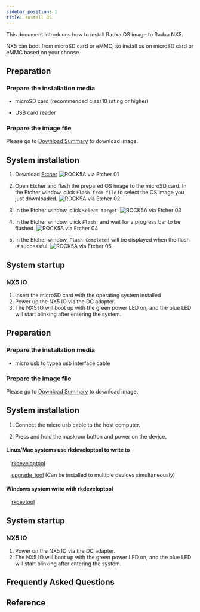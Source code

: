 ```yaml
---
sidebar_position: 1
title: Install OS
---
```


This document introduces how to install Radxa OS image to Radxa NX5.

NX5 can boot from microSD card or eMMC, so install os on microSD card or eMMC based on your choose.

<Tabs queryString="target">

<TabItem value="microSD " label="Install OS on microSD card">

## Preparation

### Prepare the installation media

- microSD card (recommended class10 rating or higher)

- USB card reader

### Prepare the image file

Please go to [Download Summary](../getting-started/download) to download image.

## System installation

1. Download [Etcher](https://etcher.balena.io/)
   ![ROCK5A via Etcher 01](/img/rock5a/rock5a-etcher.webp)

2. Open Etcher and flash the prepared OS image to the microSD card. In the Etcher window, click `Flash from file` to select the OS image you just downloaded.
   ![ROCK5A via Etcher 02](/img/rock5a/rock5a-etcher-1.webp)

3. In the Etcher window, click `Select target`.
   ![ROCK5A via Etcher 03](/img/rock5a/rock5a-etcher-2.webp)

4. In the Etcher window, click `Flash!` and wait for a progress bar to be flushed.
   ![ROCK5A via Etcher 04](/img/rock5a/rock5a-etcher-3.webp)

5. In the Etcher window, `Flash Complete!` will be displayed when the flash is successful.
   ![ROCK5A via Etcher 05](/img/rock5a/rock5a-etcher-4.webp)

## System startup

### NX5 IO

1. Insert the microSD card with the operating system installed
2. Power up the NX5 IO via the DC adapter.
3. The NX5 IO will boot up with the green power LED on, and the blue LED will start blinking after entering the system.

</TabItem>

<TabItem value="eMMC" label="Install OS on eMMC ">

## Preparation

### Prepare the installation media

- micro usb to typea usb interface cable

### Prepare the image file

Please go to [Download Summary](../getting-started/download) to download image.

## System installation

1. Connect the micro usb cable to the host computer.

2. Press and hold the maskrom button and power on the device.

<Tabs queryString="target">

<TabItem value="Linux/Mac" label="Linux">

#### Linux/Mac systems use rkdeveloptool to write to

&emsp;[rkdeveloptool](./low-level-dev/rkdeveloptool)

&emsp;[upgrade_tool](./low-level-dev/upgrade-tool) (Can be installed to multiple devices simultaneously)

</TabItem>

<TabItem value="Windows" label="Windows">

#### Windows system write with rkdeveloptool

&emsp;[rkdevtool](./low-level-dev/rkdevtool)

</TabItem>

</Tabs>

## System startup

### NX5 IO

1. Power on the NX5 IO via the DC adapter.
2. The NX5 IO will boot up with the green power LED on, and the blue LED will start blinking after entering the system.

</TabItem>

</Tabs>

## Frequently Asked Questions

## Reference
